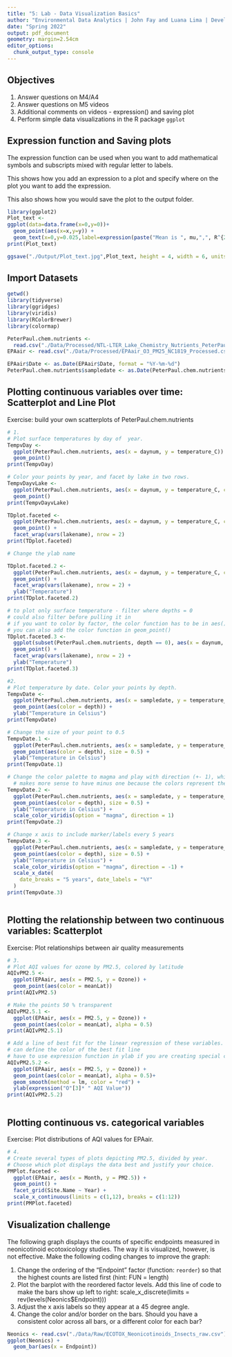 ```yaml
---
title: "5: Lab - Data Visualization Basics"
author: "Environmental Data Analytics | John Fay and Luana Lima | Developed by Kateri Salk"
date: "Spring 2022"
output: pdf_document
geometry: margin=2.54cm
editor_options: 
  chunk_output_type: console
---
```


## Objectives
1. Answer questions on M4/A4
2. Answer questions on M5 videos
3. Additional comments on videos - expression() and saving plot
4. Perform simple data visualizations in the R package `ggplot`

## Expression function and Saving plots

The expression function can be used when you want to add mathematical symbols and subscripts mixed with regular letter to labels. 

This shows how you add an expression to a plot and specify where on the plot you want to add the expression.

This also shows how you would save the plot to the output folder.

```r
library(ggplot2)
Plot_text <-
ggplot(data=data.frame(x=0,y=0))+
  geom_point(aes(x=x,y=y)) +
  geom_text(x=0,y=0.025,label=expression(paste("Mean is ", mu,",", R^{2},'=0.6')))
print(Plot_text)

ggsave("./Output/Plot_text.jpg",Plot_text, height = 4, width = 6, units = "in", dpi = 300)

```

## Import Datasets

```r
getwd()
library(tidyverse)
library(ggridges)
library(viridis)
library(RColorBrewer)
library(colormap)

PeterPaul.chem.nutrients <- 
  read.csv("./Data/Processed/NTL-LTER_Lake_Chemistry_Nutrients_PeterPaul_Processed.csv", stringsAsFactors = TRUE)
EPAair <- read.csv("./Data/Processed/EPAair_O3_PM25_NC1819_Processed.csv", stringsAsFactors = TRUE)

EPAair$Date <- as.Date(EPAair$Date, format = "%Y-%m-%d")
PeterPaul.chem.nutrients$sampledate <- as.Date(PeterPaul.chem.nutrients$sampledate, format = "%Y-%m-%d")

```


## Plotting continuous variables over time: Scatterplot and Line Plot

Exercise: build your own scatterplots of PeterPaul.chem.nutrients

```r

# 1. 
# Plot surface temperatures by day of  year. 
TempvDay <- 
  ggplot(PeterPaul.chem.nutrients, aes(x = daynum, y = temperature_C)) +
  geom_point()
print(TempvDay)

# Color your points by year, and facet by lake in two rows.
TempvDayvLake <-
  ggplot(PeterPaul.chem.nutrients, aes(x = daynum, y = temperature_C, color = year4, shape = lakename)) +
  geom_point() 
print(TempvDayvLake)

TDplot.faceted <-
  ggplot(PeterPaul.chem.nutrients, aes(x = daynum, y = temperature_C, color = year4)) +
  geom_point() +
  facet_wrap(vars(lakename), nrow = 2)
print(TDplot.faceted)

# Change the ylab name

TDplot.faceted.2 <-
  ggplot(PeterPaul.chem.nutrients, aes(x = daynum, y = temperature_C, color = year4)) +
  geom_point() +
  facet_wrap(vars(lakename), nrow = 2) +
  ylab("Temperature")
print(TDplot.faceted.2)

# to plot only surface temperature - filter where depths = 0
# could also filter before pulling it in
# if you want to color by factor, the color function has to be in aes()
# you can also add the color function in geom_point()
TDplot.faceted.3 <-
  ggplot(subset(PeterPaul.chem.nutrients, depth == 0), aes(x = daynum, y = temperature_C, color = year4)) +
  geom_point() +
  facet_wrap(vars(lakename), nrow = 2) +
  ylab("Temperature")
print(TDplot.faceted.3)

#2. 
# Plot temperature by date. Color your points by depth.
TempvDate <- 
  ggplot(PeterPaul.chem.nutrients, aes(x = sampledate, y = temperature_C)) +
  geom_point(aes(color = depth)) +
  ylab("Temperature in Celsius")
print(TempvDate)

# Change the size of your point to 0.5
TempvDate.1 <- 
  ggplot(PeterPaul.chem.nutrients, aes(x = sampledate, y = temperature_C)) +
  geom_point(aes(color = depth), size = 0.5) +
  ylab("Temperature in Celsius")
print(TempvDate.1)

# Change the color palette to magma and play with direction (+- 1), which one makes more sense?
  # makes more sense to have minus one because the colors represent the depth more - GOOD TIPS FOR       VISUALIZATOIN
TempvDate.2 <- 
  ggplot(PeterPaul.chem.nutrients, aes(x = sampledate, y = temperature_C)) +
  geom_point(aes(color = depth), size = 0.5) +
  ylab("Temperature in Celsius") +
  scale_color_viridis(option = "magma", direction = 1)
print(TempvDate.2)

# Change x axis to include marker/labels every 5 years
TempvDate.3 <- 
  ggplot(PeterPaul.chem.nutrients, aes(x = sampledate, y = temperature_C)) +
  geom_point(aes(color = depth), size = 0.5) +
  ylab("Temperature in Celsius") +
  scale_color_viridis(option = "magma", direction = -1) +
  scale_x_date(
    date_breaks = "5 years", date_labels = "%Y"
  )
print(TempvDate.3)



```
## Plotting the relationship between two continuous variables: Scatterplot

Exercise: Plot relationships between air quality measurements

```r

# 3. 
# Plot AQI values for ozone by PM2.5, colored by latitude 
AQIvPM2.5 <- 
  ggplot(EPAair, aes(x = PM2.5, y = Ozone)) +
  geom_point(aes(color = meanLat))
print(AQIvPM2.5)

# Make the points 50 % transparent
AQIvPM2.5.1 <- 
  ggplot(EPAair, aes(x = PM2.5, y = Ozone)) +
  geom_point(aes(color = meanLat), alpha = 0.5)
print(AQIvPM2.5.1)

# Add a line of best fit for the linear regression of these variables.
# can define the color of the best fit line
# have to use expression function in ylab if you are creating special characters
AQIvPM2.5.2 <- 
  ggplot(EPAair, aes(x = PM2.5, y = Ozone)) +
  geom_point(aes(color = meanLat), alpha = 0.5)+
  geom_smooth(method = lm, color = "red") +
  ylab(expression("O"[3]* " AQI Value"))
print(AQIvPM2.5.2)



```

## Plotting continuous vs. categorical variables

Exercise: Plot distributions of AQI values for EPAair.

```r

# 4. 
# Create several types of plots depicting PM2.5, divided by year. 
# Choose which plot displays the data best and justify your choice. 
PMPlot.faceted <- 
  ggplot(EPAair, aes(x = Month, y = PM2.5)) +
  geom_point() +
  facet_grid(Site.Name ~ Year) +
  scale_x_continuous(limits = c(1,12), breaks = c(1:12))
print(PMPlot.faceted)


```


## Visualization challenge

The following graph displays the counts of specific endpoints measured in neonicotinoid ecotoxicology studies. The way it is visualized, however, is not effective. Make the following coding changes to improve the graph: 

1. Change the ordering of the "Endpoint" factor (function: `reorder`) so that the highest counts are listed first (hint: FUN = length)
2. Plot the barplot with the reordered factor levels. Add this line of code to make the bars show up left to right:   scale_x_discrete(limits = rev(levels(Neonics$Endpoint)))
3. Adjust the x axis labels so they appear at a 45 degree angle. 
4. Change the color and/or border on the bars. Should you have a consistent color across all bars, or a different color for each bar?
```r

Neonics <- read.csv("./Data/Raw/ECOTOX_Neonicotinoids_Insects_raw.csv")
ggplot(Neonics) +
  geom_bar(aes(x = Endpoint))



```
